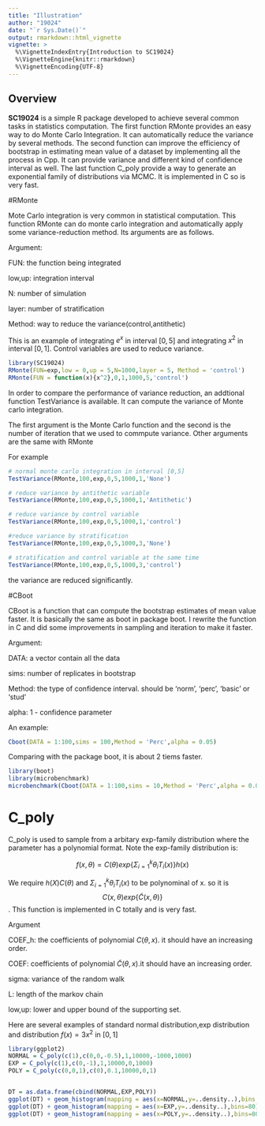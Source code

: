 ---
title: "Illustration"
author: "19024"
date: "`r Sys.Date()`"
output: rmarkdown::html_vignette
vignette: >
  %\VignetteIndexEntry{Introduction to SC19024}
  %\VignetteEngine{knitr::rmarkdown}
  %\VignetteEncoding{UTF-8}
---

## Overview

__SC19024__ is a simple R package developed to achieve several common tasks in statistics computation. The first function RMonte provides an easy way to do Monte Carlo Integration. It can automatically reduce the variance by several methods. The second function can improve the efficiency of bootstrap in estimating mean value of a dataset by implementing all the process in Cpp. It can provide variance and different kind of confidence interval as well. The last function C_poly provide a way to generate an exponential family of distributions via MCMC. It is implemented in C so is very fast.

#RMonte

Mote Carlo integration is very common in statistical computation. This function RMonte can do monte carlo integration and automatically apply some variance-reduction method. Its arguments are as follows.

Argument:

FUN: the function being integrated

low,up: integration interval

N: number of simulation

layer: number of stratification

Method: way to reduce the variance(control,antithetic)

This is an example of integrating $e^x$ in interval $[0,5]$ and integrating $x^2$ in interval $[0,1]$. Control variables are used to reduce variance.
```{r}
library(SC19024)
RMonte(FUN=exp,low = 0,up = 5,N=1000,layer = 5, Method = 'control')
RMonte(FUN = function(x){x^2},0,1,1000,5,'control')

```

In order to compare the performance of variance reduction, an addtional function TestVariance is available. It can compute the variance of Monte carlo integration. 

The first argument is the Monte Carlo function and the second is the number of iteration that we used to commpute variance. Other arguments are the same with RMonte 

For example
```{r}
# normal monte carlo integration in interval [0,5]
TestVariance(RMonte,100,exp,0,5,1000,1,'None')

# reduce variance by antithetic variable
TestVariance(RMonte,100,exp,0,5,1000,1,'Antithetic')

# reduce variance by control variable
TestVariance(RMonte,100,exp,0,5,1000,1,'control')

#reduce variance by stratification
TestVariance(RMonte,100,exp,0,5,1000,3,'None')

# stratification and control variable at the same time
TestVariance(RMonte,100,exp,0,5,1000,3,'control')

```

the variance are reduced significantly.

#CBoot

CBoot is a function that can compute the bootstrap estimates of mean value faster. It is basically the same as boot in package boot. I rewrite the function in C and did some improvements in sampling and iteration to make it faster.

Argument:

DATA: a vector contain all the data

sims: number of replicates in bootstrap

Method: the type of confidence interval. should be 'norm', 'perc', 'basic' or 'stud'

alpha: 1 - confidence parameter

An example:
```{r}
Cboot(DATA = 1:100,sims = 100,Method = 'Perc',alpha = 0.05)
```

Comparing with the package boot, it is about 2 tiems faster.

```{r warning=FALSE, message=FALSE}
library(boot)
library(microbenchmark)
microbenchmark(Cboot(DATA = 1:100,sims = 10,Method = 'Perc',alpha = 0.05),boot(1:100,statistic = function(data,index){mean(data[index])},R=10))
```

# C_poly

C_poly is used to sample from a arbitary exp-family distribution where the parameter has a polynomial format. Note the exp-family distribution is:

$$f(x,\theta) = C(\theta)exp\{\Sigma_{i=1}^k\theta_iT_i(x)\}h(x)$$

We require $h(X)C(\theta)$ and $\Sigma_{i=1}^k\theta_iT_i(x)$ to be polynominal of x. so it is 
$$C(x,\theta)exp\{\tilde{C}(x,\theta)\}$$. This function is implemented in C totally and is very fast.

Argument

COEF_h: the coefficients of polynomial $C(\theta,x)$. it should have an increasing order.

COEF: coefficients of polynomial $\tilde{C}(\theta,x)$.it should have an increasing order.

sigma: variance of the random walk

L: length of the markov chain 

low,up: lower and upper bound of the supporting set.

Here are several examples of standard normal distribution,exp distribution and distribution $f(x) = 3x^2$ in $[0,1]$
```{r}
library(ggplot2)
NORMAL = C_poly(c(1),c(0,0,-0.5),1,10000,-1000,1000)
EXP = C_poly(c(1),c(0,-1),1,10000,0,1000)
POLY = C_poly(c(0,0,1),c(0),0.1,10000,0,1)


DT = as.data.frame(cbind(NORMAL,EXP,POLY))
ggplot(DT) + geom_histogram(mapping = aes(x=NORMAL,y=..density..),bins = 80) + stat_function(fun=dnorm)
ggplot(DT) + geom_histogram(mapping = aes(x=EXP,y=..density..),bins=80) + stat_function(fun=dexp)
ggplot(DT) + geom_histogram(mapping = aes(x=POLY,y=..density..),bins=80) + stat_function(fun=function(x){3*x^2})
```

